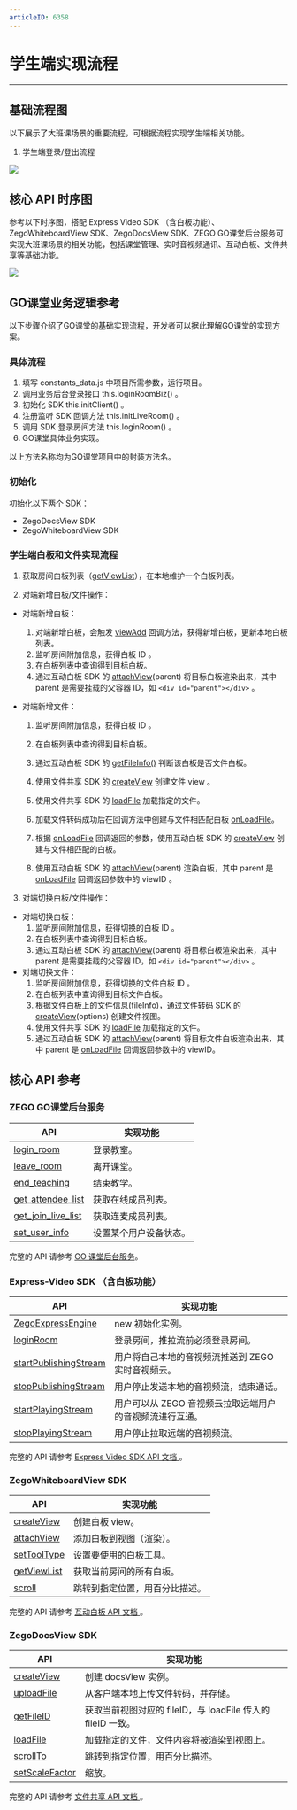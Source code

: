 ```yaml
---
articleID: 6358
---
```

# 学生端实现流程
---

## 基础流程图
以下展示了大班课场景的重要流程，可根据流程实现学生端相关功能。

1. 学生端登录/登出流程

<Frame width="512" height="auto" caption=""><img src="https://doc-media.zego.im/sdk-doc/Pics/学生进房.png" /></Frame>

## 核心 API 时序图
参考以下时序图，搭配 Express Video SDK （含白板功能）、ZegoWhiteboardView SDK、ZegoDocsView SDK、ZEGO GO课堂后台服务可实现大班课场景的相关功能，包括课堂管理、实时音视频通讯、互动白板、文件共享等基础功能。

<Frame width="512" height="auto" caption=""><img src="https://doc-media.zego.im/sdk-doc/Pics/GoClass/UMLs/LargeClass_Web_zh.png" /></Frame>

## GO课堂业务逻辑参考
以下步骤介绍了GO课堂的基础实现流程，开发者可以据此理解GO课堂的实现方案。

### 具体流程
1. 填写 constants_data.js 中项目所需参数，运行项目。
2. 调用业务后台登录接口 this.loginRoomBiz() 。
3. 初始化 SDK this.initClient() 。
4. 注册监听 SDK 回调方法 this.initLiveRoom() 。
5. 调用 SDK 登录房间方法 this.loginRoom() 。
6. GO课堂具体业务实现。


<Note title="说明">

 
以上方法名称均为GO课堂项目中的封装方法名。
</Note>


### 初始化

初始化以下两个 SDK：

- ZegoDocsView SDK
- ZegoWhiteboardView SDK

### 学生端白板和文件实现流程

1. 获取房间白板列表（[getViewList](https://doc-zh.zego.im/article/api?doc=WhiteBoardView_API~javascript_web~class~ZegoExpressEngine#get-view-list)），在本地维护一个白板列表。

2. 对端新增白板/文件操作：

- 对端新增白板：

  1. 对端新增白板，会触发 [viewAdd](https://doc-zh.zego.im/article/api?doc=WhiteBoardView_API~javascript_web~interface~ZegoEvent#view-add) 回调方法，获得新增白板，更新本地白板列表。
  2. 监听房间附加信息，获得白板 ID 。
  3. 在白板列表中查询得到目标白板。
  4. 通过互动白板 SDK 的 [attachView](https://doc-zh.zego.im/article/api?doc=WhiteBoardView_API~javascript_web~class~ZegoExpressEngine#attach-view)(parent) 将目标白板渲染出来，其中 parent 是需要挂载的父容器 ID，如 `<div id="parent"></div>` 。

- 对端新增文件：

  1. 监听房间附加信息，获得白板 ID 。

  2. 在白板列表中查询得到目标白板。

  3. 通过互动白板 SDK 的 [getFileInfo()](https://doc-zh.zego.im/article/api?doc=WhiteBoardView_API~javascript_web~interface~ZegoWhiteboardView#get-file-info) 判断该白板是否文件白板。

  4. 使用文件共享 SDK 的 [createView](https://doc-zh.zego.im/article/api?doc=DocsView_API~javascript_web~class~ZegoExpressDocs#create-view) 创建文件 view 。

  5. 使用文件共享 SDK 的 [loadFile](https://doc-zh.zego.im/article/api?doc=DocsView_API~javascript_web~interface~ZegoDocsView#load-file) 加载指定的文件。

  6. 加载文件转码成功后在回调方法中创建与文件相匹配白板 [onLoadFile](https://doc-zh.zego.im/article/api?doc=DocsView_API~javascript_web~interface~ZegoEvent#on-load-file)。

  7. 根据 [onLoadFile](https://doc-zh.zego.im/article/api?doc=DocsView_API~javascript_web~interface~ZegoEvent#on-load-file) 回调返回的参数，使用互动白板 SDK 的 [createView](https://doc-zh.zego.imhttps://doc-zh.zego.im/article/api?doc=WhiteBoardView_API~javascript_web~class~ZegoExpressEngine#create-view) 创建与文件相匹配的白板。

  8. 使用互动白板 SDK 的 [attachView](https://doc-zh.zego.im/article/api?doc=WhiteBoardView_API~javascript_web~class~ZegoExpressEngine#attach-view)(parent) 渲染白板，其中 parent 是 [onLoadFile](https://doc-zh.zego.im/article/api?doc=DocsView_API~javascript_web~interface~ZegoEvent#on-load-file) 回调返回参数中的 viewID 。

        

3. 对端切换白板/文件操作：

- 对端切换白板：
  1. 监听房间附加信息，获得切换的白板 ID 。
  2. 在白板列表中查询得到目标白板。
  3. 通过互动白板 SDK 的 [attachView](https://doc-zh.zego.im/article/api?doc=WhiteBoardView_API~javascript_web~class~ZegoExpressEngine#attach-view)(parent) 将目标白板渲染出来，其中 parent 是需要挂载的父容器 ID，如 `<div id="parent"></div>` 。
- 对端切换文件：
   1. 监听房间附加信息，获得切换的文件白板 ID 。
   2. 在白板列表中查询得到目标文件白板。
   3. 根据文件白板上的文件信息(fileInfo)，通过文件转码 SDK 的 [createView](https://doc-zh.zego.imhttps://doc-zh.zego.im/article/api?doc=WhiteBoardView_API~javascript_web~class~ZegoExpressEngine#create-view)(options) 创建文件视图。
   4. 使用文件共享 SDK 的 [loadFile](https://doc-zh.zego.im/article/api?doc=DocsView_API~javascript_web~interface~ZegoDocsView#load-file) 加载指定的文件。
   5. 通过互动白板 SDK 的 [attachView](https://doc-zh.zego.im/article/api?doc=WhiteBoardView_API~javascript_web~class~ZegoExpressEngine#attach-view)(parent) 将目标文件白板渲染出来，其中 parent 是 [onLoadFile](https://doc-zh.zego.im/article/api?doc=DocsView_API~javascript_web~interface~ZegoEvent#on-load-file) 回调返回参数中的 viewID。


## 核心 API 参考

### ZEGO GO课堂后台服务
 
|API|实现功能|
|-|-|
|[login_room ](/large-class/server-api/login-room)| 登录教室。|
|[leave_room ](/large-class/server-api/leave-room)|离开课堂。|
|[end_teaching ](/large-class/server-api/end-teaching)|结束教学。|
|[get_attendee_list ](/large-class/server-api/get-attendee-list)|获取在线成员列表。|
|[get_join_live_list ](/large-class/server-api/get-join-live-list)|获取连麦成员列表。|
|[set_user_info ](/large-class/server-api/set-user-info)|设置某个用户设备状态。|

<Note title="说明">

 
完整的 API 请参考 [GO 课堂后台服务](/large-class/server-api/accessing-server-apis)。
</Note>

### Express-Video SDK （含白板功能）

|API|实现功能|
|-|-|
|[ZegoExpressEngine ](https://doc-zh.zego.im/article/api?doc=Express_Video_SDK_API~javascript_web~class~ZegoExpressEngine#constructor)|new 初始化实例。|
|[loginRoom ](https://doc-zh.zego.im/article/api?doc=Express_Video_SDK_API~javascript_web~class~ZegoExpressEngine#login-room)|登录房间，推拉流前必须登录房间。|
|[startPublishingStream ](https://doc-zh.zego.im/article/api?doc=Express_Video_SDK_API~javascript_web~class~ZegoExpressEngine#start-publishing-stream)|用户将自己本地的音视频流推送到 ZEGO 实时音视频云。|
|[stopPublishingStream ](https://doc-zh.zego.im/article/api?doc=Express_Video_SDK_API~javascript_web~class~ZegoExpressEngine#stop-publishing-stream)|用户停止发送本地的音视频流，结束通话。|
|[startPlayingStream ](https://doc-zh.zego.im/article/api?doc=Express_Video_SDK_API~javascript_web~class~ZegoExpressEngine#start-playing-stream)|用户可以从 ZEGO 音视频云拉取远端用户的音视频流进行互通。|
|[stopPlayingStream ](https://doc-zh.zego.im/article/api?doc=Express_Video_SDK_API~javascript_web~class~ZegoExpressEngine#stop-playing-stream)|用户停止拉取远端的音视频流。|

<Note title="说明">

 
完整的 API 请参考 [Express Video SDK API 文档 ](https://doc-zh.zego.im/article/api?doc=Express_Video_SDK_API~javascript_web~class)。
</Note>

### ZegoWhiteboardView SDK

|API|实现功能|
|-|-|
|[createView](https://doc-zh.zego.im/article/api?doc=WhiteBoardView_API~javascript_web~class~ZegoExpressEngine#create-view)|创建白板 view。|
|[attachView](https://doc-zh.zego.im/article/api?doc=WhiteBoardView_API~javascript_web~class~ZegoExpressEngine#attach-view)|添加白板到视图（渲染）。|
|[setToolType](https://doc-zh.zego.im/article/api?doc=WhiteBoardView_API~javascript_web~interface~ZegoWhiteboardView#set-tool-type)|设置要使用的白板工具。|
|[getViewList](https://doc-zh.zego.im/article/api?doc=WhiteBoardView_API~javascript_web~class~ZegoExpressEngine#get-view-list)|获取当前房间的所有白板。|
|[scroll](https://doc-zh.zego.im/article/api?doc=WhiteBoardView_API~javascript_web~interface~ZegoWhiteboardView#scroll)|跳转到指定位置，用百分比描述。|

<Note title="说明">

 
完整的 API 请参考 [互动白板 API 文档 ](https://doc-zh.zego.im/article/api?doc=WhiteBoardView_API~javascript_web~class)。
</Note>

### ZegoDocsView SDK

|API|实现功能|
|-|-|
|[createView](https://doc-zh.zego.im/article/api?doc=DocsView_API~Javascript_web~class~ZegoExpressDocs#create-view)| 创建 docsView 实例。|
|[uploadFile](https://doc-zh.zego.im/article/api?doc=DocsView_API~Javascript_web~class~ZegoExpressDocs#upload-file)| 从客户端本地上传文件转码，并存储。|
|[getFileID](https://doc-zh.zego.im/article/api?doc=DocsView_API~javascript_web~interface~ZegoDocsView#get-file-id)| 获取当前视图对应的 fileID，与 loadFile 传入的 fileID 一致。|
|[loadFile](https://doc-zh.zego.im/article/api?doc=DocsView_API~javascript_web~interface~ZegoDocsView#load-file)|加载指定的文件，文件内容将被渲染到视图上。|
|[scrollTo](https://doc-zh.zego.im/article/api?doc=DocsView_API~javascript_web~interface~ZegoDocsView#scroll-to)|跳转到指定位置，用百分比描述。|
|[setScaleFactor](https://doc-zh.zego.im/article/api?doc=DocsView_API~javascript_web~interface~ZegoDocsView#set-scale-factor)|缩放。|

<Note title="说明">

 
完整的 API 请参考 [文件共享 API 文档 ](https://doc-zh.zego.im/article/api?doc=DocsView_API~javascript_web~class)。
</Note>
